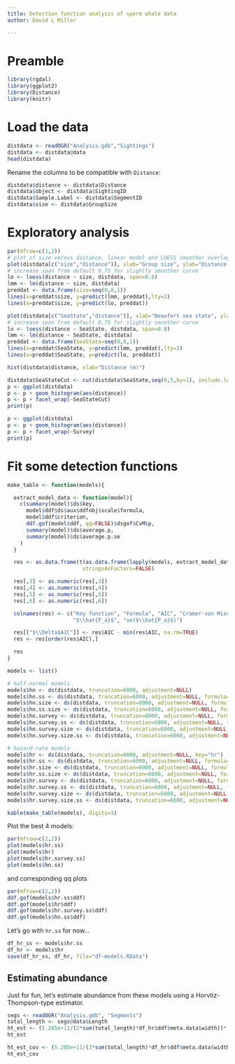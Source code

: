 ```yaml
---
title: Detection function analysis of sperm whale data
author: David L Miller

---
```


# Preamble

```r
library(rgdal)
library(ggplot2)
library(Distance)
library(knitr)
```

# Load the data

```r
distdata <- readOGR("Analysis.gdb","Sightings")
distdata <- distdata@data
head(distdata)
```

Rename the columns to be compatible with `Distance`:
```r
distdata$distance <- distdata$Distance
distdata$object <- distdata$SightingID
distdata$Sample.Label <- distdata$SegmentID
distdata$size <- distdata$GroupSize
```

# Exploratory analysis

```r
par(mfrow=c(1,2))
# plot of size versus distance, linear model and LOESS smoother overlay
plot(distdata[c("size","distance")], xlab="Group size", ylab="Distance (m)",pch=19,col=rgb(0,0,0,0.4), cex=0.6)
# increase span from default 0.75 for slightly smoother curve
lo <- loess(distance ~ size, distdata, span=0.8)
lmm <- lm(distance ~ size, distdata)
preddat <- data.frame(size=seq(0,8,1))
lines(x=preddat$size, y=predict(lmm, preddat),lty=2)
lines(x=preddat$size, y=predict(lo, preddat))

plot(distdata[c("SeaState","distance")], xlab="Beaufort sea state", ylab="Distance (m)",pch=19,col=rgb(0,0,0,0.4), cex=0.6)
# increase span from default 0.75 for slightly smoother curve
lo <- loess(distance ~ SeaState, distdata, span=0.8)
lmm <- lm(distance ~ SeaState, distdata)
preddat <- data.frame(SeaState=seq(0,8,1))
lines(x=preddat$SeaState, y=predict(lmm, preddat),lty=2)
lines(x=preddat$SeaState, y=predict(lo, preddat))
```


```r
hist(distdata$distance, xlab="Distance (m)")
```

```r
distdata$SeaStateCut <- cut(distdata$SeaState,seq(0,5,by=1), include.lowest=TRUE)
p <- ggplot(distdata)
p <- p + geom_histogram(aes(distance))
p <- p + facet_wrap(~SeaStateCut)
print(p)
```

```r
p <- ggplot(distdata)
p <- p + geom_histogram(aes(distance))
p <- p + facet_wrap(~Survey)
print(p)
```




# Fit some detection functions


```r
make_table <- function(models){

  extract_model_data <- function(model){
    c(summary(model)$ds$key,
      model$ddf$ds$aux$ddfobj$scale$formula,
      model$ddf$criterion,
      ddf.gof(model$ddf, qq=FALSE)$dsgof$CvM$p,
      summary(model)$ds$average.p,
      summary(model)$ds$average.p.se
    )
  }

  res <- as.data.frame(t(as.data.frame(lapply(models, extract_model_data))),
                        stringsAsFactors=FALSE)

  res[,3] <- as.numeric(res[,3])
  res[,4] <- as.numeric(res[,4])
  res[,5] <- as.numeric(res[,5])
  res[,6] <- as.numeric(res[,6])

  colnames(res) <- c("Key function", "Formula", "AIC", "Cramer-von Mises $p$-value",
                     "$\\hat{P_a}$", "se($\\hat{P_a}$)")

  res[["$\\Delta$AIC"]] <- res$AIC - min(res$AIC, na.rm=TRUE)
  res <- res[order(res$AIC),]

  res
}
```


```r
models <- list()

# half-normal models
models$hn <- ds(distdata, truncation=6000, adjustment=NULL)
models$hn.ss <- ds(distdata, truncation=6000, adjustment=NULL, formula=~SeaState)
models$hn.size <- ds(distdata, truncation=6000, adjustment=NULL, formula=~size)
models$hn.ss.size <- ds(distdata, truncation=6000, adjustment=NULL, formula=~size+SeaState)
models$hn.survey <- ds(distdata, truncation=6000, adjustment=NULL, formula=~as.factor(Survey))
models$hn.survey.ss <- ds(distdata, truncation=6000, adjustment=NULL, formula=~as.factor(Survey)+SeaState)
models$hn.survey.size <- ds(distdata, truncation=6000, adjustment=NULL, formula=~as.factor(Survey)+size)
models$hn.survey.size.ss <- ds(distdata, truncation=6000, adjustment=NULL, formula=~as.factor(Survey)+size+SeaState)

# hazard-rate models
models$hr <- ds(distdata, truncation=6000, adjustment=NULL, key="hr")
models$hr.ss <- ds(distdata, truncation=6000, adjustment=NULL, formula=~SeaState, key="hr")
models$hr.size <- ds(distdata, truncation=6000, adjustment=NULL, formula=~size, key="hr")
models$hr.ss.size <- ds(distdata, truncation=6000, adjustment=NULL, formula=~size+SeaState, key="hr")
models$hr.survey <- ds(distdata, truncation=6000, adjustment=NULL, formula=~as.factor(Survey), key="hr")
models$hr.survey.ss <- ds(distdata, truncation=6000, adjustment=NULL, formula=~as.factor(Survey)+SeaState, key="hr")
models$hr.survey.size <- ds(distdata, truncation=6000, adjustment=NULL, formula=~as.factor(Survey)+size, key="hr")
models$hr.survey.size.ss <- ds(distdata, truncation=6000, adjustment=NULL, formula=~as.factor(Survey)+size+SeaState, key="hr")
```

```r
kable(make_table(models), digits=3)
```

Plot the best 4 models:

```r
par(mfrow=c(2,2))
plot(models$hr.ss)
plot(models$hr)
plot(models$hr.survey.ss)
plot(models$hn.ss)
```

and corresponding qq plots

```r
par(mfrow=c(2,2))
ddf.gof(models$hr.ss$ddf)
ddf.gof(models$hr$ddf)
ddf.gof(models$hr.survey.ss$ddf)
ddf.gof(models$hn.ss$ddf)
```

Let's go with `hr.ss` for now...

```r
df_hr_ss <- models$hr.ss
df_hr <- models$hr
save(df_hr_ss, df_hr, file="df-models.RData")
```

## Estimating abundance

Just for fun, let's estimate abundance from these models using a Horvtiz-Thompson-type estimator.

```r
segs <- readOGR("Analysis.gdb", "Segments")
total_length <- segs@data$Length
ht_est <- (5.285e+11/(2*sum(total_length)*df_hr$ddf$meta.data$width))* sum(df_hr$ddf$data$size/predict(df_hr$ddf)$fitted)
ht_est
```

```r
ht_est_cov <- (5.285e+11/(2*sum(total_length)*df_hr$ddf$meta.data$width))* sum(df_hr$ddf$data$size/predict(df_hr_ss$ddf)$fitted)
ht_est_cov
```